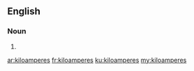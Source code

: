 ==English==

===Noun===
{{head|en}}

# {{plural of|kiloampere}}

[[ar:kiloamperes]]
[[fr:kiloamperes]]
[[ku:kiloamperes]]
[[my:kiloamperes]]